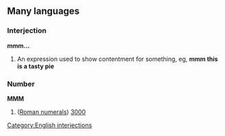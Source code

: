 ==Many languages==
===Interjection===
'''mmm...'''
# An expression used to show contentment for something, eg, '''mmm this is a tasty pie'''
[[Category:English interjections]]
===Number===
'''MMM'''
# ([[Roman numerals]]) [[3000]]